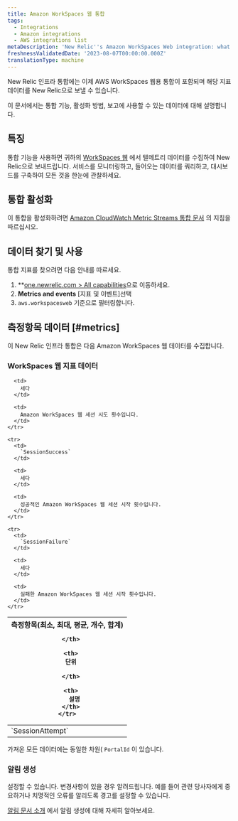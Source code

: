 ```yaml
---
title: Amazon WorkSpaces 웹 통합
tags:
  - Integrations
  - Amazon integrations
  - AWS integrations list
metaDescription: 'New Relic''s Amazon WorkSpaces Web integration: what data it reports and how to enable it.'
freshnessValidatedDate: '2023-08-07T00:00:00.000Z'
translationType: machine
---
```


New Relic 인프라 통합에는 이제 AWS WorkSpaces 웹용 통합이 포함되며 해당 지표 데이터를 New Relic으로 보낼 수 있습니다.

이 문서에서는 통합 기능, 활성화 방법, 보고에 사용할 수 있는 데이터에 대해 설명합니다.

## 특징

통합 기능을 사용하면 귀하의 [WorkSpaces 웹](https://aws.amazon.com/workspaces/web) 에서 텔메트리 데이터를 수집하여 New Relic으로 보내드립니다. 서비스를 모니터링하고, 들어오는 데이터를 쿼리하고, 대시보드를 구축하여 모든 것을 한눈에 관찰하세요.

## 통합 활성화

이 통합을 활성화하려면 [Amazon CloudWatch Metric Streams 통합 문서](/docs/infrastructure/amazon-integrations/connect/aws-metric-stream-setup/) 의 지침을 따르십시오.

## 데이터 찾기 및 사용

통합 지표를 찾으려면 다음 안내를 따르세요.

1. \*\*[one.newrelic.com > All capabilities](https://one.newrelic.com/all-capabilities)으로 이동하세요.
2. **Metrics and events** \[지표 및 이벤트]선택
3. `aws.workspacesweb` 기준으로 필터링합니다.

## 측정항목 데이터 [#metrics]

이 New Relic 인프라 통합은 다음 Amazon WorkSpaces 웹 데이터를 수집합니다.

### WorkSpaces 웹 지표 데이터

<table>
  <thead>
    <tr>
      <th style={{ width: "200px" }}>
        측정항목(최소, 최대, 평균, 개수, 합계)  

      </th>

      <th>
        단위  

      </th>

      <th>
        설명
      </th>
    </tr>
  </thead>

  <tbody>
    <tr>
      <td>
        `SessionAttempt`
      </td>

      <td>
        세다
      </td>

      <td>
        Amazon WorkSpaces 웹 세션 시도 횟수입니다.
      </td>
    </tr>

    <tr>
      <td>
        `SessionSuccess`
      </td>

      <td>
        세다
      </td>

      <td>
        성공적인 Amazon WorkSpaces 웹 세션 시작 횟수입니다.
      </td>
    </tr>

    <tr>
      <td>
        `SessionFailure`
      </td>

      <td>
        세다
      </td>

      <td>
        실패한 Amazon WorkSpaces 웹 세션 시작 횟수입니다.
      </td>
    </tr>
  </tbody>
</table>

가져온 모든 데이터에는 동일한 차원( `PortalId` 이 있습니다.

### 알림 생성

설정할 수 있습니다. <InlinePopover type="alerts"/>변경사항이 있을 경우 알려드립니다. 예를 들어 관련 당사자에게 중요하거나 치명적인 오류를 알리도록 경고를 설정할 수 있습니다.

[알림 문서 소개](/docs/alerts-applied-intelligence/new-relic-alerts/learn-alerts/introduction-alerts/) 에서 알림 생성에 대해 자세히 알아보세요.
